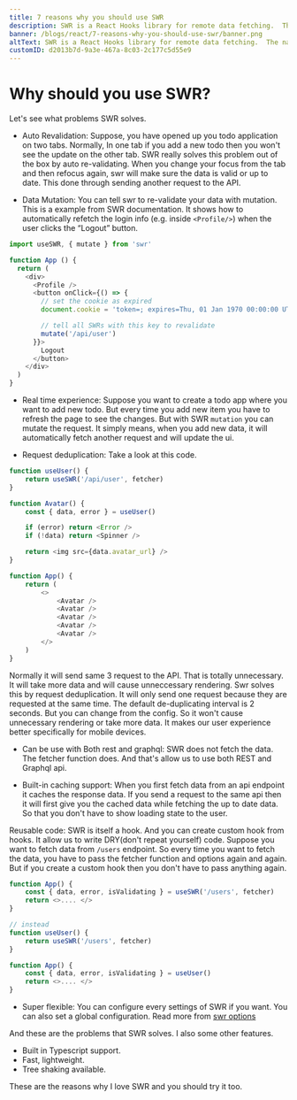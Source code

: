 ```yaml
---
title: 7 reasons why you should use SWR
description: SWR is a React Hooks library for remote data fetching.  The name “**SWR**” is derived from `stale-while-revalidate`, a cache invalidation strategy popularized by HTTP RFC 5861.  **SWR** first returns the data from cache (stale), then sends the fetch request (revalidate), and finally comes with the up-to-date data again.
banner: /blogs/react/7-reasons-why-you-should-use-swr/banner.png
altText: SWR is a React Hooks library for remote data fetching.  The name “SWR” is derived from stale-while-revalidate, a cache invalidation strategy popularized by HTTP RFC 5861.
customID: d2013b7d-9a3e-467a-8c03-2c177c5d55e9
---
```


# Why should you use SWR?


Let's see what problems SWR solves.

- Auto Revalidation: Suppose, you have opened up you todo application on two tabs. Normally, In one tab if you add a new todo then you won't see the update on the other tab. SWR really solves this problem out of the box by auto re-validating. When you change your focus from the tab and then refocus again, swr will make sure the data is valid or up to date. This done through sending another request to the API.

- Data Mutation: You can tell swr to re-validate your data with mutation. This is a example from SWR documentation. It shows how to automatically refetch the login info (e.g. inside `<Profile/>`) when the user clicks the “Logout” button.

```javascript
import useSWR, { mutate } from 'swr'

function App () {
  return (
    <div>
      <Profile />
      <button onClick={() => {
        // set the cookie as expired
        document.cookie = 'token=; expires=Thu, 01 Jan 1970 00:00:00 UTC; path=/;'

        // tell all SWRs with this key to revalidate
        mutate('/api/user')
      }}>
        Logout
      </button>
    </div>
  )
}
```

- Real time experience: Suppose you want to create a todo app where you want to add new todo. But every time you add new item you have to refresh the page to see the changes. But with SWR `mutation` you can mutate the request. It simply means, when you add new data, it will automatically fetch another request and will update the ui.

- Request deduplication: Take a look at this code.

```javascript
function useUser() {
	return useSWR('/api/user', fetcher)
}

function Avatar() {
	const { data, error } = useUser()

	if (error) return <Error />
	if (!data) return <Spinner />

	return <img src={data.avatar_url} />
}

function App() {
	return (
		<>
			<Avatar />
			<Avatar />
			<Avatar />
			<Avatar />
			<Avatar />
		</>
	)
}
```

Normally it will send same 3 request to the API. That is totally unnecessary. It will take more data and will cause unneccessary rendering. Swr solves this by request deduplication. It will only send one request because they are requested at the same time. The default de-duplicating interval is 2 seconds. But you can change from the config. So it won't cause unnecessary rendering or take more data. It makes our user experience better specifically for mobile devices.

- Can be use with Both rest and graphql: SWR does not fetch the data. The fetcher function does. And that's allow us to use both REST and Graphql api.

- Built-in caching support: When you first fetch data from an api endpoint it caches the response data. If you send a request to the same api then it will first give you the cached data while fetching the up to date data. So that you don't have to show loading state to the user.

Reusable code: SWR is itself a hook. And you can create custom hook from hooks. It allow us to write DRY(don't repeat yourself) code. Suppose you want to fetch data from `/users` endpoint. So every time you want to fetch the data, you have to pass the fetcher function and options again and again. But if you create a custom hook then you don't have to pass anything again.

```javascript
function App() {
	const { data, error, isValidating } = useSWR('/users', fetcher)
	return <>.... </>
}

// instead
function useUser() {
	return useSWR('/users', fetcher)
}

function App() {
	const { data, error, isValidating } = useUser()
	return <>.... </>
}
```

- Super flexible: You can configure every settings of SWR if you want. You can also set a global configuration. Read more from [swr options](https://swr.vercel.app/docs/options)

And these are the problems that SWR solves. I also some other features.

- Built in Typescript support.
- Fast, lightweight.
- Tree shaking available.

These are the reasons why I love SWR and you should try it too.

